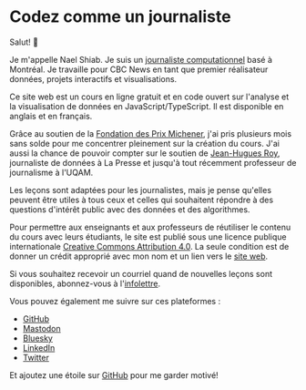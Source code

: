 # Codez comme un journaliste

Salut! 👋

Je m'appelle Nael Shiab. Je suis un [journaliste computationnel](https://www.naelshiab.com/) basé à Montréal. Je travaille pour CBC News en tant que premier réalisateur données, projets interactifs et visualisations.

Ce site web est un cours en ligne gratuit et en code ouvert sur l'analyse et la visualisation de données en JavaScript/TypeScript. Il est disponible en anglais et en français.

Grâce au soutien de la [Fondation des Prix Michener](https://www.prixmichener.ca/media-release/la-fondation-des-prix-michener-devoile-les-laureat-e-s-de-ses-bourses-pour-lannee-2024/), j'ai pris plusieurs mois sans solde pour me concentrer pleinement sur la création du cours. J'ai aussi la chance de pouvoir compter sur le soutien de [Jean-Hugues Roy](https://github.com/jhroy), journaliste de données à La Presse et jusqu'à tout récemment professeur de journalisme à l'UQAM.

Les leçons sont adaptées pour les journalistes, mais je pense qu'elles peuvent être utiles à tous ceux et celles qui souhaitent répondre à des questions d'intérêt public avec des données et des algorithmes.

Pour permettre aux enseignants et aux professeurs de réutiliser le contenu du cours avec leurs étudiants, le site est publié sous une licence publique internationale [Creative Commons Attribution 4.0](https://creativecommons.org/licenses/by/4.0/?ref=chooser-v1). La seule condition est de donner un crédit approprié avec mon nom et un lien vers le [site web](https://www.code-like-a-journalist.com/).

Si vous souhaitez recevoir un courriel quand de nouvelles leçons sont disponibles, abonnez-vous à l'[infolettre](https://mailchi.mp/0db676437a2f/code-like-a-journalist).

Vous pouvez également me suivre sur ces plateformes :

- [GitHub](https://github.com/nshiab)
- [Mastodon](https://vis.social/@naelshiab)
- [Bluesky](https://bsky.app/profile/naelshiab.bsky.social)
- [LinkedIn](https://www.linkedin.com/mynetwork/)
- [Twitter](https://twitter.com/NaelShiab)

Et ajoutez une étoile sur [GitHub](https://github.com/nshiab/code-like-a-journalist) pour me garder motivé!